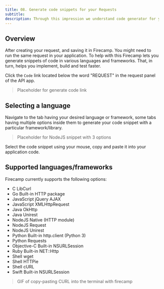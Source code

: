 ```yaml
---
title: 08. Generate code snippets for your Requests
subtitle:
description: Through this impression we understand code generator for your API requests in Firecamp
---
```


## Overview

After creating your request, and saving it in Firecamp. You might need to run the same request in your application. To help with this Firecamp lets you generate snippets of code in various languages and frameworks. That, in turn, helps you implement, build and test faster.

Click the `Code` link located below the word "REQUEST" in the request panel of the API app.

> Placeholder for generate code link

## Selecting a language
Navigate to the tab having your desired language or framework, some tabs having multiple options inside them to generate your code snippet with a particular framework/library.

> Placeholder for NodeJS snippet with 3 options

Select the code snippet using your mouse, copy and paste it into your application code.

## Supported languages/frameworks
Firecamp currently supports the following options:

- C LibCurl
- Go Built-in HTTP package
- JavaScript jQuery AJAX
- JavaScript XMLHttpRequest
- Java OkHttp
- Java Unirest
- NodeJS Native (HTTP module)
- NodeJS Request
- NodeJS Unirest
- Python Built-in http.client (Python 3)
- Python Requests
- Objective-C Built-in NSURLSession
- Ruby Built-in NET::Http
- Shell wget
- Shell HTTPie
- Shell cURL
- Swift Built-in NSURLSession

> GIF of copy-pasting CURL into the terminal with firecamp
